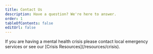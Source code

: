 ```yaml
---
title: Contact Us
description: Have a question? We're here to answer.
order: 1
tableOfContents: false
editUrl: false
---
```


<LinkCard
  title="Tech support"
  href="https://github.com/bayrock/mymind.care/issues/new"
  description="Open a ticket"
/>

<LinkCard
  title="Business inquiry"
  href="mailto: serene@mymind.care"
  description="Send us an email"
/>

<Card title="Having a crisis?" icon='phone'>
  If you are having a mental health crisis please contact local emergency services or see our [Crisis Resources](/resources/crisis).
</Card>
